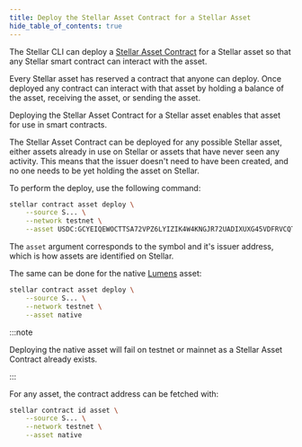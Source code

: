 ```yaml
---
title: Deploy the Stellar Asset Contract for a Stellar Asset
hide_table_of_contents: true
---
```


The Stellar CLI can deploy a [Stellar Asset Contract] for a Stellar asset so that any Stellar smart contract can interact with the asset.

Every Stellar asset has reserved a contract that anyone can deploy. Once deployed any contract can interact with that asset by holding a balance of the asset, receiving the asset, or sending the asset.

Deploying the Stellar Asset Contract for a Stellar asset enables that asset for use in smart contracts.

The Stellar Asset Contract can be deployed for any possible Stellar asset, either assets already in use on Stellar or assets that have never seen any activity. This means that the issuer doesn't need to have been created, and no one needs to be yet holding the asset on Stellar.

To perform the deploy, use the following command:

```bash
stellar contract asset deploy \
    --source S... \
    --network testnet \
    --asset USDC:GCYEIQEWOCTTSA72VPZ6LYIZIK4W4KNGJR72UADIXUXG45VDFRVCQTYE
```

The `asset` argument corresponds to the symbol and it's issuer address, which is how assets are identified on Stellar.

The same can be done for the native [Lumens] asset:

```bash
stellar contract asset deploy \
    --source S... \
    --network testnet \
    --asset native
```

:::note

Deploying the native asset will fail on testnet or mainnet as a Stellar Asset Contract already exists.

:::

For any asset, the contract address can be fetched with:

```bash
stellar contract id asset \
    --source S... \
    --network testnet \
    --asset native
```

[stellar asset contract]: ../../tokens/stellar-asset-contract.mdx
[lumens]: ../../../learn/fundamentals/lumens.mdx
[sep-41]: https://github.com/stellar/stellar-protocol/blob/master/ecosystem/sep-0041.md
[`soroban_sdk::token`]: https://docs.rs/soroban-sdk/latest/soroban_sdk/token/
[`token::tokenclient`]: https://docs.rs/soroban-sdk/latest/soroban_sdk/token/struct.TokenClient.html
[`token::stellarassetclient`]: https://docs.rs/soroban-sdk/latest/soroban_sdk/token/struct.StellarAssetClient.html
